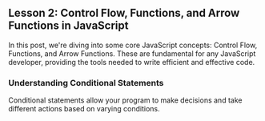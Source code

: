 ## Lesson 2: Control Flow, Functions, and Arrow Functions in JavaScript

In this post, we're diving into some core JavaScript concepts: Control Flow, Functions, and Arrow Functions. These are fundamental for any JavaScript developer, providing the tools needed to write efficient and effective code.

### Understanding Conditional Statements

Conditional statements allow your program to make decisions and take different actions based on varying conditions.
